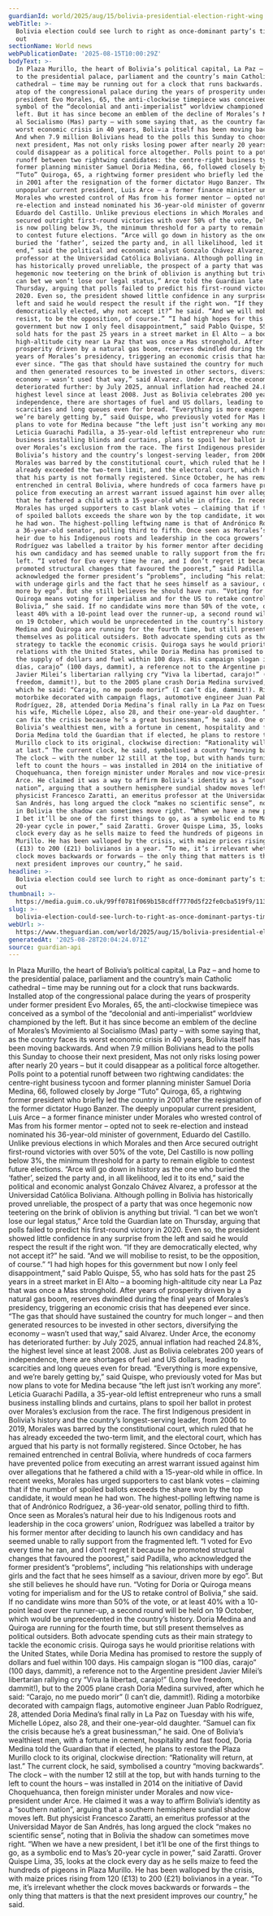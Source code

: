 ```yaml
---
guardianId: world/2025/aug/15/bolivia-presidential-election-right-wing
webTitle: >-
  Bolivia election could see lurch to right as once-dominant party’s time runs
  out
sectionName: World news
webPublicationDate: '2025-08-15T10:00:29Z'
bodyText: >-
  In Plaza Murillo, the heart of Bolivia’s political capital, La Paz – and home
  to the presidential palace, parliament and the country’s main Catholic
  cathedral – time may be running out for a clock that runs backwards. Installed
  atop of the congressional palace during the years of prosperity under former
  president Evo Morales, 65, the anti-clockwise timepiece was conceived as a
  symbol of the “decolonial and anti-imperialist” worldview championed by the
  left. But it has since become an emblem of the decline of Morales’s Movimiento
  al Socialismo (Mas) party – with some saying that, as the country faces its
  worst economic crisis in 40 years, Bolivia itself has been moving backwards.
  And when 7.9 million Bolivians head to the polls this Sunday to choose their
  next president, Mas not only risks losing power after nearly 20 years – but it
  could disappear as a political force altogether. Polls point to a potential
  runoff between two rightwing candidates: the centre-right business tycoon and
  former planning minister Samuel Doria Medina, 66, followed closely by Jorge
  “Tuto” Quiroga, 65, a rightwing former president who briefly led the country
  in 2001 after the resignation of the former dictator Hugo Banzer. The deeply
  unpopular current president, Luis Arce – a former finance minister under
  Morales who wrested control of Mas from his former mentor – opted not to seek
  re-election and instead nominated his 36-year-old minister of government,
  Eduardo del Castillo. Unlike previous elections in which Morales and then Arce
  secured outright first-round victories with over 50% of the vote, Del Castillo
  is now polling below 3%, the minimum threshold for a party to remain eligible
  to contest future elections. “Arce will go down in history as the one who
  buried the ‘father’, seized the party and, in all likelihood, led it to its
  end,” said the political and economic analyst Gonzalo Chávez Alvarez, a
  professor at the Universidad Católica Boliviana. Although polling in Bolivia
  has historically proved unreliable, the prospect of a party that was once
  hegemonic now teetering on the brink of oblivion is anything but trivial. “I
  can bet we won’t lose our legal status,” Arce told the Guardian late on
  Thursday, arguing that polls failed to predict his first-round victory in
  2020. Even so, the president showed little confidence in any surprise from the
  left and said he would respect the result if the right won. “If they are
  democratically elected, why not accept it?” he said. “And we will mobilise to
  resist, to be the opposition, of course.” “I had high hopes for this
  government but now I only feel disappointment,” said Pablo Quispe, 55, who has
  sold hats for the past 25 years in a street market in El Alto – a booming
  high-altitude city near La Paz that was once a Mas stronghold. After years of
  prosperity driven by a natural gas boom, reserves dwindled during the final
  years of Morales’s presidency, triggering an economic crisis that has deepened
  ever since. “The gas that should have sustained the country for much longer –
  and then generated resources to be invested in other sectors, diversifying the
  economy – wasn’t used that way,” said Alvarez. Under Arce, the economy has
  deteriorated further: by July 2025, annual inflation had reached 24.8%, the
  highest level since at least 2008. Just as Bolivia celebrates 200 years of
  independence, there are shortages of fuel and US dollars, leading to
  scarcities and long queues even for bread. “Everything is more expensive, and
  we’re barely getting by,” said Quispe, who previously voted for Mas but now
  plans to vote for Medina because “the left just isn’t working any more”.
  Leticia Guarachi Padilla, a 35-year-old leftist entrepreneur who runs a small
  business installing blinds and curtains, plans to spoil her ballot in protest
  over Morales’s exclusion from the race. The first Indigenous president in
  Bolivia’s history and the country’s longest-serving leader, from 2006 to 2019,
  Morales was barred by the constitutional court, which ruled that he has
  already exceeded the two-term limit, and the electoral court, which has argued
  that his party is not formally registered. Since October, he has remained
  entrenched in central Bolivia, where hundreds of coca farmers have prevented
  police from executing an arrest warrant issued against him over allegations
  that he fathered a child with a 15-year-old while in office. In recent weeks,
  Morales has urged supporters to cast blank votes – claiming that if the number
  of spoiled ballots exceeds the share won by the top candidate, it would mean
  he had won. The highest-polling leftwing name is that of Andrónico Rodríguez,
  a 36-year-old senator, polling third to fifth. Once seen as Morales’s natural
  heir due to his Indigenous roots and leadership in the coca growers’ union,
  Rodríguez was labelled a traitor by his former mentor after deciding to launch
  his own candidacy and has seemed unable to rally support from the fragmented
  left. “I voted for Evo every time he ran, and I don’t regret it because he
  promoted structural changes that favoured the poorest,” said Padilla, who
  acknowledged the former president’s “problems”, including “his relationships
  with underage girls and the fact that he sees himself as a saviour, driven
  more by ego”. But she still believes he should have run. “Voting for Doria or
  Quiroga means voting for imperialism and for the US to retake control of
  Bolivia,” she said. If no candidate wins more than 50% of the vote, or at
  least 40% with a 10-point lead over the runner-up, a second round will be held
  on 19 October, which would be unprecedented in the country’s history. Doria
  Medina and Quiroga are running for the fourth time, but still present
  themselves as political outsiders. Both advocate spending cuts as their main
  strategy to tackle the economic crisis. Quiroga says he would prioritise
  relations with the United States, while Doria Medina has promised to restore
  the supply of dollars and fuel within 100 days. His campaign slogan is “100
  días, carajo” (100 days, dammit), a reference not to the Argentine president
  Javier Milei’s libertarian rallying cry “Viva la libertad, carajo!” (Long live
  freedom, dammit!), but to the 2005 plane crash Doria Medina survived, after
  which he said: “Carajo, no me puedo morir” (I can’t die, dammit!). Riding a
  motorbike decorated with campaign flags, automotive engineer Juan Pablo
  Rodríguez, 28, attended Doria Medina’s final rally in La Paz on Tuesday with
  his wife, Michelle López, also 28, and their one-year-old daughter. “Samuel
  can fix the crisis because he’s a great businessman,” he said. One of
  Bolivia’s wealthiest men, with a fortune in cement, hospitality and fast food,
  Doria Medina told the Guardian that if elected, he plans to restore the Plaza
  Murillo clock to its original, clockwise direction: “Rationality will return,
  at last.” The current clock, he said, symbolised a country “moving backwards”.
  The clock – with the number 12 still at the top, but with hands turning to the
  left to count the hours – was installed in 2014 on the initiative of David
  Choquehuanca, then foreign minister under Morales and now vice-president under
  Arce. He claimed it was a way to affirm Bolivia’s identity as a “southern
  nation”, arguing that a southern hemisphere sundial shadow moves left. But
  physicist Francesco Zaratti, an emeritus professor at the Universidad Mayor de
  San Andrés, has long argued the clock “makes no scientific sense”, noting that
  in Bolivia the shadow can sometimes move right. “When we have a new president,
  I bet it’ll be one of the first things to go, as a symbolic end to Mas’s
  20-year cycle in power,” said Zaratti. Grover Quispe Lima, 35, looks at the
  clock every day as he sells maize to feed the hundreds of pigeons in Plaza
  Murillo. He has been walloped by the crisis, with maize prices rising from 120
  (£13) to 200 (£21) bolivianos in a year. “To me, it’s irrelevant whether the
  clock moves backwards or forwards – the only thing that matters is that the
  next president improves our country,” he said.
headline: >-
  Bolivia election could see lurch to right as once-dominant party’s time runs
  out
thumbnail: >-
  https://media.guim.co.uk/99ff0781f069b158cdff7770d5f22fe0cba519f9/1136_497_4796_3836/500.jpg
slug: >-
  bolivia-election-could-see-lurch-to-right-as-once-dominant-partys-time-runs-out
webUrl: >-
  https://www.theguardian.com/world/2025/aug/15/bolivia-presidential-election-right-wing
generatedAt: '2025-08-28T20:04:24.071Z'
source: guardian-api
---
```

In Plaza Murillo, the heart of Bolivia’s political capital, La Paz – and home to the presidential palace, parliament and the country’s main Catholic cathedral – time may be running out for a clock that runs backwards. Installed atop of the congressional palace during the years of prosperity under former president Evo Morales, 65, the anti-clockwise timepiece was conceived as a symbol of the “decolonial and anti-imperialist” worldview championed by the left. But it has since become an emblem of the decline of Morales’s Movimiento al Socialismo (Mas) party – with some saying that, as the country faces its worst economic crisis in 40 years, Bolivia itself has been moving backwards. And when 7.9 million Bolivians head to the polls this Sunday to choose their next president, Mas not only risks losing power after nearly 20 years – but it could disappear as a political force altogether. Polls point to a potential runoff between two rightwing candidates: the centre-right business tycoon and former planning minister Samuel Doria Medina, 66, followed closely by Jorge “Tuto” Quiroga, 65, a rightwing former president who briefly led the country in 2001 after the resignation of the former dictator Hugo Banzer. The deeply unpopular current president, Luis Arce – a former finance minister under Morales who wrested control of Mas from his former mentor – opted not to seek re-election and instead nominated his 36-year-old minister of government, Eduardo del Castillo. Unlike previous elections in which Morales and then Arce secured outright first-round victories with over 50% of the vote, Del Castillo is now polling below 3%, the minimum threshold for a party to remain eligible to contest future elections. “Arce will go down in history as the one who buried the ‘father’, seized the party and, in all likelihood, led it to its end,” said the political and economic analyst Gonzalo Chávez Alvarez, a professor at the Universidad Católica Boliviana. Although polling in Bolivia has historically proved unreliable, the prospect of a party that was once hegemonic now teetering on the brink of oblivion is anything but trivial. “I can bet we won’t lose our legal status,” Arce told the Guardian late on Thursday, arguing that polls failed to predict his first-round victory in 2020. Even so, the president showed little confidence in any surprise from the left and said he would respect the result if the right won. “If they are democratically elected, why not accept it?” he said. “And we will mobilise to resist, to be the opposition, of course.” “I had high hopes for this government but now I only feel disappointment,” said Pablo Quispe, 55, who has sold hats for the past 25 years in a street market in El Alto – a booming high-altitude city near La Paz that was once a Mas stronghold. After years of prosperity driven by a natural gas boom, reserves dwindled during the final years of Morales’s presidency, triggering an economic crisis that has deepened ever since. “The gas that should have sustained the country for much longer – and then generated resources to be invested in other sectors, diversifying the economy – wasn’t used that way,” said Alvarez. Under Arce, the economy has deteriorated further: by July 2025, annual inflation had reached 24.8%, the highest level since at least 2008. Just as Bolivia celebrates 200 years of independence, there are shortages of fuel and US dollars, leading to scarcities and long queues even for bread. “Everything is more expensive, and we’re barely getting by,” said Quispe, who previously voted for Mas but now plans to vote for Medina because “the left just isn’t working any more”. Leticia Guarachi Padilla, a 35-year-old leftist entrepreneur who runs a small business installing blinds and curtains, plans to spoil her ballot in protest over Morales’s exclusion from the race. The first Indigenous president in Bolivia’s history and the country’s longest-serving leader, from 2006 to 2019, Morales was barred by the constitutional court, which ruled that he has already exceeded the two-term limit, and the electoral court, which has argued that his party is not formally registered. Since October, he has remained entrenched in central Bolivia, where hundreds of coca farmers have prevented police from executing an arrest warrant issued against him over allegations that he fathered a child with a 15-year-old while in office. In recent weeks, Morales has urged supporters to cast blank votes – claiming that if the number of spoiled ballots exceeds the share won by the top candidate, it would mean he had won. The highest-polling leftwing name is that of Andrónico Rodríguez, a 36-year-old senator, polling third to fifth. Once seen as Morales’s natural heir due to his Indigenous roots and leadership in the coca growers’ union, Rodríguez was labelled a traitor by his former mentor after deciding to launch his own candidacy and has seemed unable to rally support from the fragmented left. “I voted for Evo every time he ran, and I don’t regret it because he promoted structural changes that favoured the poorest,” said Padilla, who acknowledged the former president’s “problems”, including “his relationships with underage girls and the fact that he sees himself as a saviour, driven more by ego”. But she still believes he should have run. “Voting for Doria or Quiroga means voting for imperialism and for the US to retake control of Bolivia,” she said. If no candidate wins more than 50% of the vote, or at least 40% with a 10-point lead over the runner-up, a second round will be held on 19 October, which would be unprecedented in the country’s history. Doria Medina and Quiroga are running for the fourth time, but still present themselves as political outsiders. Both advocate spending cuts as their main strategy to tackle the economic crisis. Quiroga says he would prioritise relations with the United States, while Doria Medina has promised to restore the supply of dollars and fuel within 100 days. His campaign slogan is “100 días, carajo” (100 days, dammit), a reference not to the Argentine president Javier Milei’s libertarian rallying cry “Viva la libertad, carajo!” (Long live freedom, dammit!), but to the 2005 plane crash Doria Medina survived, after which he said: “Carajo, no me puedo morir” (I can’t die, dammit!). Riding a motorbike decorated with campaign flags, automotive engineer Juan Pablo Rodríguez, 28, attended Doria Medina’s final rally in La Paz on Tuesday with his wife, Michelle López, also 28, and their one-year-old daughter. “Samuel can fix the crisis because he’s a great businessman,” he said. One of Bolivia’s wealthiest men, with a fortune in cement, hospitality and fast food, Doria Medina told the Guardian that if elected, he plans to restore the Plaza Murillo clock to its original, clockwise direction: “Rationality will return, at last.” The current clock, he said, symbolised a country “moving backwards”. The clock – with the number 12 still at the top, but with hands turning to the left to count the hours – was installed in 2014 on the initiative of David Choquehuanca, then foreign minister under Morales and now vice-president under Arce. He claimed it was a way to affirm Bolivia’s identity as a “southern nation”, arguing that a southern hemisphere sundial shadow moves left. But physicist Francesco Zaratti, an emeritus professor at the Universidad Mayor de San Andrés, has long argued the clock “makes no scientific sense”, noting that in Bolivia the shadow can sometimes move right. “When we have a new president, I bet it’ll be one of the first things to go, as a symbolic end to Mas’s 20-year cycle in power,” said Zaratti. Grover Quispe Lima, 35, looks at the clock every day as he sells maize to feed the hundreds of pigeons in Plaza Murillo. He has been walloped by the crisis, with maize prices rising from 120 (£13) to 200 (£21) bolivianos in a year. “To me, it’s irrelevant whether the clock moves backwards or forwards – the only thing that matters is that the next president improves our country,” he said.
